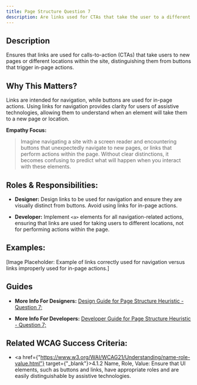 ```yaml
---
title: Page Structure Question 7
description: Are links used for CTAs that take the user to a different location?
---
```


## Description

Ensures that links are used for calls-to-action (CTAs) that take users to new pages or different locations within the site, distinguishing them from buttons that trigger in-page actions.

## Why This Matters?

Links are intended for navigation, while buttons are used for in-page actions. Using links for navigation provides clarity for users of assistive technologies, allowing them to understand when an element will take them to a new page or location.

**Empathy Focus:**
> Imagine navigating a site with a screen reader and encountering buttons that unexpectedly navigate to new pages, or links that perform actions within the page. Without clear distinctions, it becomes confusing to predict what will happen when you interact with these elements.

## Roles & Responsibilities:

- **Designer:** Design links to be used for navigation and ensure they are visually distinct from buttons. Avoid using links for in-page actions.

- **Developer:** Implement `<a>` elements for all navigation-related actions, ensuring that links are used for taking users to different locations, not for performing actions within the page.

## Examples:

[Image Placeholder: Example of links correctly used for navigation versus links improperly used for in-page actions.]

## Guides

- **More Info For Designers:** <a href="/docs/design-guide/page-structure/question-7">Design Guide for Page Structure Heuristic - Question 7;</a>

- **More Info For Developers:** <a href="/docs/developer-guide/page-structure/question-7">Developer Guide for Page Structure Heuristic - Question 7;</a>

## Related WCAG Success Criteria:

- <a href={"https://www.w3.org/WAI/WCAG21/Understanding/name-role-value.html"} target={"_blank"}>4.1.2 Name, Role, Value</a>: Ensure that UI elements, such as buttons and links, have appropriate roles and are easily distinguishable by assistive technologies.
